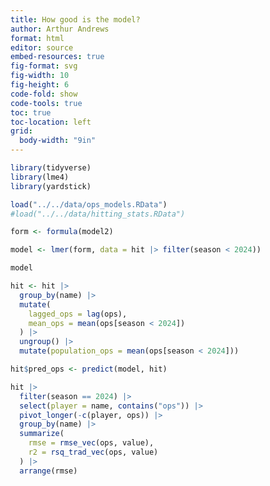 ```yaml
---
title: How good is the model?
author: Arthur Andrews
format: html
editor: source
embed-resources: true
fig-format: svg
fig-width: 10
fig-height: 6
code-fold: show
code-tools: true
toc: true
toc-location: left
grid: 
  body-width: "9in"
---
```


```r
library(tidyverse)
library(lme4)
library(yardstick)
```

```r
load("../../data/ops_models.RData")
#load("../../data/hitting_stats.RData")
```

```r
form <- formula(model2)

model <- lmer(form, data = hit |> filter(season < 2024))
```

```r
model
```


```r
hit <- hit |> 
  group_by(name) |> 
  mutate(
    lagged_ops = lag(ops),
    mean_ops = mean(ops[season < 2024])
  ) |> 
  ungroup() |> 
  mutate(population_ops = mean(ops[season < 2024]))
```

```r
hit$pred_ops <- predict(model, hit)
```

```r
hit |> 
  filter(season == 2024) |> 
  select(player = name, contains("ops")) |> 
  pivot_longer(-c(player, ops)) |> 
  group_by(name) |> 
  summarize(
    rmse = rmse_vec(ops, value),
    r2 = rsq_trad_vec(ops, value)
  ) |> 
  arrange(rmse)
```

